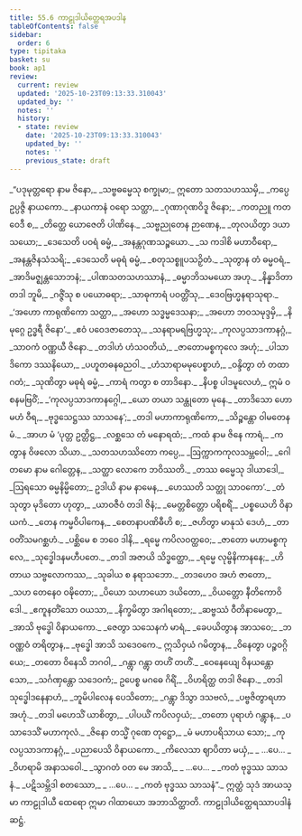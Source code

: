 ```yaml
---
title: 55.6 ကာဠုဒါယိတ္ထေရအပဒါန
tableOfContents: false
sidebar:
  order: 6
type: tipitaka
basket: su
book: ap1
review:
  current: review
  updated: '2025-10-23T09:13:33.310043'
  updated_by: ''
  notes: ''
  history:
  - state: review
    date: '2025-10-23T09:13:33.310043'
    updated_by: ''
    notes: ''
    previous_state: draft
---
```



<ReviewStatus review={frontmatter.review} showDetails={true} />

<HypothesisAnnotation frontmatter={frontmatter} />

<DynamicBreadcrumb />

<Division number="165" book="ap1" e="ch" v="20" p="442">

<Paragraph number="7509" type="verses" book="ap1">
_“ပဒုမုတ္တရော နာမ ဇိနော,_  
_သဗ္ဗဓမ္မေသု စက္ခုမာ;_  
ဣတော သတသဟဿမှိ,_  
_ကပ္ပေ ဥပ္ပဇ္ဇိ နာယကော._  

</Paragraph>

</Division>
<Division number="166" book="ap1" e="ch" v="20" p="442">

<Paragraph number="7510" type="verses" book="ap1">
_နာယကာနံ ဝရော သတ္ထာ,_  
_ဂုဏာဂုဏဝိဒူ ဇိနော;_  
_ကတညူ ကတဝေဒီ စ,_  
_တိတ္ထေ ယောဇေတိ ပါဏိနေ._  

</Paragraph>

</Division>
<Division number="167" book="ap1" e="ch" v="20" p="443">

<Paragraph number="7511" type="verses" book="ap1">
_သဗ္ဗညုတေန ဉာဏေန,_  
_တုလယိတွာ ဒယာသယော;_  
_ဒေသေတိ ပဝရံ ဓမ္မံ,_  
_အနန္တဂုဏသဉ္စယော._  

</Paragraph>

</Division>
<Division number="168" book="ap1" e="ch" v="20" p="443">

<Paragraph number="7512" type="verses" book="ap1">
_သ ကဒါစိ မဟာဝီရော,_  
_အနန္တဇိနသံသရိ;_  
_ဒေသေတိ မဓုရံ ဓမ္မံ,_  
_စတုသစ္စူပသဉှိတံ._  

</Paragraph>

</Division>
<Division number="169" book="ap1" e="ch" v="20" p="443">

<Paragraph number="7513" type="verses" book="ap1">
_သုတွာန တံ ဓမ္မဝရံ,_  
_အာဒိမဇ္ဈန္တသောဘနံ;_  
_ပါဏသတသဟဿာနံ,_  
_ဓမ္မာဘိသမယော အဟု._  

</Paragraph>

</Division>
<Division number="170" book="ap1" e="ch" v="20" p="443">

<Paragraph number="7514" type="verses" book="ap1">
_နိန္နာဒိတာ တဒါ ဘူမိ,_  
_ဂဇ္ဇိံသု စ ပယောဓရာ;_  
_သာဓုကာရံ ပဝတ္တိံသု,_  
_ဒေဝဗြဟ္မနရာသုရာ._  

</Paragraph>

</Division>
<Division number="171" book="ap1" e="ch" v="20" p="443">

<Paragraph number="7515" type="verses" book="ap1">
_‘အဟော ကာရုဏိကော သတ္ထာ,_  
_အဟော သဒ္ဓမ္မဒေသနာ;_  
_အဟော ဘဝသမုဒ္ဒမှိ,_  
_နိမုဂ္ဂေ ဥဒ္ဓရီ ဇိနော’._  

</Paragraph>

</Division>
<Division number="172" book="ap1" e="ch" v="20" p="443">

<Paragraph number="7516" type="verses" book="ap1">
_ဧဝံ ပဝေဒဇာတေသု,_  
_သနရာမရဗြဟ္မသု;_  
_ကုလပ္ပသာဒကာနဂ္ဂံ,_  
_သာဝကံ ဝဏ္ဏယီ ဇိနော._  

</Paragraph>

</Division>
<Division number="173" book="ap1" e="ch" v="20" p="443">

<Paragraph number="7517" type="verses" book="ap1">
_တဒါဟံ ဟံသဝတိယံ,_  
_ဇာတောမစ္စကုလေ အဟုံ;_  
_ပါသာဒိကော ဒဿနိယော,_  
_ပဟူတဓနဓညဝါ._  

</Paragraph>

</Division>
<Division number="174" book="ap1" e="ch" v="20" p="443">

<Paragraph number="7518" type="verses" book="ap1">
_ဟံသာရာမမုပေစ္စာဟံ,_  
_ဝန္ဒိတွာ တံ တထာဂတံ;_  
_သုဏိတွာ မဓုရံ ဓမ္မံ,_  
_ကာရံ ကတွာ စ တာဒိနော._  

</Paragraph>

</Division>
<Division number="175" book="ap1" e="ch" v="20" p="443">

<Paragraph number="7519" type="verses" book="ap1">
_နိပစ္စ ပါဒမူလေဟံ,_  
ဣမံ ဝစနမဗြဝိံ;_  
_‘ကုလပ္ပသာဒကာနဂ္ဂေါ,_  
_ယော တယာ သန္ထုတော မုနေ._  

</Paragraph>

</Division>
<Division number="176" book="ap1" e="ch" v="20" p="443">

<Paragraph number="7520" type="verses" book="ap1">
_တာဒိသော ဟောမဟံ ဝီရ,_  
_ဗုဒ္ဓသေဋ္ဌဿ သာသနေ’;_  
_တဒါ မဟာကာရုဏိကော,_  
_သိဉ္စန္တော ဝါမတေန မံ._  

</Paragraph>

</Division>
<Division number="177" book="ap1" e="ch" v="20" p="443">

<Paragraph number="7521" type="verses" book="ap1">
_အာဟ မံ ‘ပုတ္တ ဥတ္တိဋ္ဌ,_  
_လစ္ဆသေ တံ မနောရထံ;_  
_ကထံ နာမ ဇိနေ ကာရံ,_  
_ကတွာန ဝိဖလော သိယာ._  

</Paragraph>

</Division>
<Division number="178" book="ap1" e="ch" v="20" p="444">

<Paragraph number="7522" type="verses" book="ap1">
_သတသဟဿိတော ကပ္ပေ,_  
_ဩက္ကာကကုလသမ္ဘဝေါ;_  
_ဂေါတမော နာမ ဂေါတ္တေန,_  
_သတ္ထာ လောကေ ဘဝိဿတိ._  

</Paragraph>

</Division>
<Division number="179" book="ap1" e="ch" v="20" p="444">

<Paragraph number="7523" type="verses" book="ap1">
_တဿ ဓမ္မေသု ဒါယာဒေါ,_  
_ဩရသော ဓမ္မနိမ္မိတော;_  
ဥဒါယိ နာမ နာမေန,_  
_ဟေဿတိ သတ္ထု သာဝကော’._  

</Paragraph>

</Division>
<Division number="180" book="ap1" e="ch" v="20" p="444">

<Paragraph number="7524" type="verses" book="ap1">
_တံ သုတွာ မုဒိတော ဟုတွာ,_  
_ယာဝဇီဝံ တဒါ ဇိနံ;_  
_မေတ္တစိတ္တော ပရိစရိံ,_  
_ပစ္စယေဟိ ဝိနာယကံ._  

</Paragraph>

</Division>
<Division number="181" book="ap1" e="ch" v="20" p="444">

<Paragraph number="7525" type="verses" book="ap1">
_တေန ကမ္မဝိပါကေန,_  
_စေတနာပဏိဓီဟိ စ;_  
_ဇဟိတွာ မာနုသံ ဒေဟံ,_  
_တာဝတိံသမဂစ္ဆဟံ._  

</Paragraph>

</Division>
<Division number="182" book="ap1" e="ch" v="20" p="444">

<Paragraph number="7526" type="verses" book="ap1">
_ပစ္ဆိမေ စ ဘဝေ ဒါနိ,_  
_ရမ္မေ ကပိလဝတ္ထဝေ;_  
_ဇာတော မဟာမစ္စကုလေ,_  
_သုဒ္ဓေါဒနမဟီပတေ._  

</Paragraph>

</Division>
<Division number="183" book="ap1" e="ch" v="20" p="444">

<Paragraph number="7527" type="verses" book="ap1">
_တဒါ အဇာယိ သိဒ္ဓတ္ထော,_  
_ရမ္မေ လုမ္ဗိနိကာနနေ;_  
_ဟိတာယ သဗ္ဗလောကဿ,_  
_သုခါယ စ နရာသဘော._  

</Paragraph>

</Division>
<Division number="184" book="ap1" e="ch" v="20" p="444">

<Paragraph number="7528" type="verses" book="ap1">
_တဒဟေဝ အဟံ ဇာတော,_  
_သဟ တေနေဝ ဝဍ္ဎိတော;_  
_ပိယော သဟာယော ဒယိတော,_  
_ဝိယတ္တော နီတိကောဝိဒေါ._  

</Paragraph>

</Division>
<Division number="185" book="ap1" e="ch" v="20" p="444">

<Paragraph number="7529" type="verses" book="ap1">
_ဧကူနတိံသော ဝယသာ,_  
_နိက္ခမိတွာ အဂါရတော;_  
_ဆဗ္ဗဿံ ဝီတိနာမေတွာ,_  
_အာသိ ဗုဒ္ဓေါ ဝိနာယကော._  

</Paragraph>

</Division>
<Division number="186" book="ap1" e="ch" v="20" p="444">

<Paragraph number="7530" type="verses" book="ap1">
_ဇေတွာ သသေနကံ မာရံ,_  
_ခေပယိတွာန အာသဝေ;_  
_ဘဝဏ္ဏဝံ တရိတွာန,_  
_ဗုဒ္ဓေါ အာသိ သဒေဝကေ._  

</Paragraph>

</Division>
<Division number="187" book="ap1" e="ch" v="20" p="444">

<Paragraph number="7531" type="verses" book="ap1">
ဣသိဝှယံ ဂမိတွာန,_  
_ဝိနေတွာ ပဉ္စဝဂ္ဂိယေ;_  
_တတော ဝိနေသိ ဘဂဝါ,_  
_ဂန္တွာ ဂန္တွာ တဟိံ တဟိံ._  

</Paragraph>

</Division>
<Division number="188" book="ap1" e="ch" v="20" p="444">

<Paragraph number="7532" type="verses" book="ap1">
_ဝေနေယျေ ဝိနယန္တော သော,_  
_သင်္ဂဏှန္တော သဒေဝကံ;_  
ဥပေစ္စ မဂဓေ ဂိရိံ,_  
_ဝိဟရိတ္ထ တဒါ ဇိနော._  

</Paragraph>

</Division>
<Division number="189" book="ap1" e="ch" v="20" p="444">

<Paragraph number="7533" type="verses" book="ap1">
_တဒါ သုဒ္ဓေါဒနေနာဟံ,_  
_ဘူမိပါလေန ပေသိတော;_  
_ဂန္တွာ ဒိသွာ ဒသဗလံ,_  
_ပဗ္ဗဇိတွာရဟာ အဟုံ._  

</Paragraph>

</Division>
<Division number="190" book="ap1" e="ch" v="20" p="445">

<Paragraph number="7534" type="verses" book="ap1">
_တဒါ မဟေသိံ ယာစိတွာ,_  
_ပါပယိံ ကပိလဝှယံ;_  
_တတော ပုရာဟံ ဂန္တွာန,_  
_ပသာဒေသိံ မဟာကုလံ._  

</Paragraph>

</Division>
<Division number="191" book="ap1" e="ch" v="20" p="445">

<Paragraph number="7535" type="verses" book="ap1">
_ဇိနော တသ္မိံ ဂုဏေ တုဋ္ဌော,_  
_မံ မဟာပရိသာယ သော;_  
_ကုလပ္ပသာဒကာနဂ္ဂံ,_  
_ပညာပေသိ ဝိနာယကော._  

</Paragraph>

</Division>
<Division number="192" book="ap1" e="ch" v="20" p="445">

<Paragraph number="7536" type="verses" book="ap1">
_ကိလေသာ ဈာပိတာ မယှံ,_  
_ …ပေ… _  
_ဝိဟရာမိ အနာသဝေါ._  

</Paragraph>

</Division>
<Division number="193" book="ap1" e="ch" v="20" p="445">

<Paragraph number="7537" type="verses" book="ap1">
_သွာဂတံ ဝတ မေ အာသိ,_  
_ …ပေ… _  
_ကတံ ဗုဒ္ဓဿ သာသနံ._  

</Paragraph>

</Division>
<Division number="194" book="ap1" e="ch" v="20" p="445">

<Paragraph number="7538" type="verses" book="ap1">
_ပဋိသမ္ဘိဒါ စတဿော,_  
_ …ပေ… _  
_ကတံ ဗုဒ္ဓဿ သာသနံ”._  

</Paragraph>

<Paragraph number="7539" book="ap1">
ဣတ္ထံ သုဒံ အာယသ္မာ ကာဠုဒါယီ ထေရော ဣမာ ဂါထာယော အဘာသိတ္ထာတိ.

</Paragraph>
</Division>

<Paragraph number="7540" type="center" book="ap1">
ကာဠုဒါယိတ္ထေရဿာပဒါနံ ဆဋ္ဌံ.
</Paragraph>